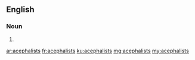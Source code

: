 ==English==

===Noun===
{{head|en|plural}}

# {{plural of|acephalist|lang=en}}

[[ar:acephalists]]
[[fr:acephalists]]
[[ku:acephalists]]
[[mg:acephalists]]
[[my:acephalists]]